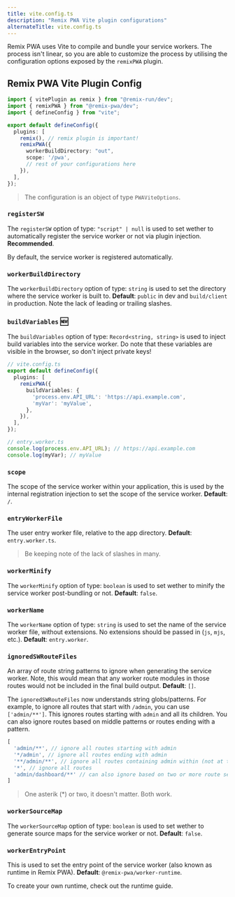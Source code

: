 ```yaml
---
title: vite.config.ts
description: "Remix PWA Vite plugin configurations"
alternateTitle: vite.config.ts
---
```



Remix PWA uses Vite to compile and bundle your service workers. The process isn't linear, so you are able to customize the
process by utilising the configuration options exposed by the `remixPWA` plugin.

## Remix PWA Vite Plugin Config

```ts {{filename:'vite.config.ts'}}
import { vitePlugin as remix } from "@remix-run/dev";
import { remixPWA } from "@remix-pwa/dev";
import { defineConfig } from "vite";

export default defineConfig({
  plugins: [
    remix(), // remix plugin is important!
    remixPWA({
      workerBuildDirectory: "out",
      scope: '/pwa',
      // rest of your configurations here
    }),
  ],
});
```

> The configuration is an object of type `PWAViteOptions`.

### `registerSW`

The `registerSW` option of type: `"script" | null` is used to set wether to automatically register the service worker or not via plugin injection. **Recommended**.

By default, the service worker is registered automatically.

### `workerBuildDirectory`

The `workerBuildDirectory` option of type: `string` is used to set the directory where the service worker is built to. **Default**: `public` in dev and `build/client` in production. Note the lack of leading or trailing slashes.

### `buildVariables` 🆕

The `buildVariables` option of type: `Record<string, string>` is used to inject build variables into the service worker. Do note that these variables are visible in the browser, so don't inject private keys!

```ts
// vite.config.ts
export default defineConfig({
  plugins: [
    remixPWA({
      buildVariables: {
        'process.env.API_URL': 'https://api.example.com',
        'myVar': 'myValue',
      },
    }),
  ],
});

// entry.worker.ts
console.log(process.env.API_URL); // https://api.example.com
console.log(myVar); // myValue
```

### `scope`

The scope of the service worker within your application, this is used by the internal registration injection to set the scope of the service worker. **Default**: `/`.

### `entryWorkerFile`

The user entry worker file, relative to the app directory. **Default**: `entry.worker.ts`.

> Be keeping note of the lack of slashes in many.

### `workerMinify`

The `workerMinify` option of type: `boolean` is used to set wether to minify the service worker post-bundling or not. **Default**: `false`.

### `workerName`

The `workerName` option of type: `string` is used to set the name of the service worker file, without extensions. No extensions should be passed in (`js`, `mjs`, etc.). **Default**: `entry.worker`.

### `ignoredSWRouteFiles`

An array of route string patterns to ignore when generating the service worker. Note, this would mean that any worker route modules in those routes would not be included in the final build output. **Default**: `[]`.

The `ignoredSWRouteFiles` now understands string globs/patterns. For example, to ignore all routes that start with `/admin`, you can use `['admin/**']`. This ignores routes starting with `admin` and all its children. You can also ignore routes based on middle patterns or routes ending with a pattern.

```ts
[
  'admin/**', // ignore all routes starting with admin
  '*/admin', // ignore all routes ending with admin
  '**/admin/**', // ignore all routes containing admin within (not at the start or end)
  '*', // ignore all routes 
  'admin/dashboard/**' // can also ignore based on two or more route segments
]
```

> One asterik (*) or two, it doesn't matter. Both work.

### `workerSourceMap`

The `workerSourceMap` option of type: `boolean` is used to set wether to generate source maps for the service worker or not. **Default**: `false`.

### `workerEntryPoint`

This is used to set the entry point of the service worker (also known as runtime in Remix PWA). **Default**: `@remix-pwa/worker-runtime`.

To create your own runtime, check out the runtime guide.
